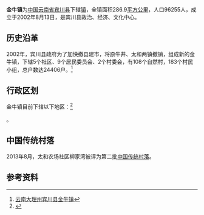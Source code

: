 {{中国乡级行政区|53/29/24/101/000
|景观照片文件名 =Jinniu Town in Binchuan, Yunnan, China.jpg
|景观照片描述 = 宾川县金牛镇
|建置时间 = 
|政府驻地 = 政通路01号
|总面积 = 286.9 平方公里
|总人口 = 
|户籍人口 = 96255
|户籍人口年份 = 2010
|常住人口 = 10.2万
|常住人口年份 =
|人口密度 = 
|GDP = 
|邮政编码 = 671699
}}

{{Otheruses
|subject=[[云南省|云南省]][[宾川县|宾川县]]所辖镇
|other= 中国其他地区“[[镇|行政建制镇]]”名
|金牛镇
}}
'''金牛镇'''为[[中国|中国]][[云南省|云南省]][[宾川县|宾川县]]下辖[[镇|镇]]，全镇面积286.9[[平方公里|平方公里]]，人口96255人，成立于2002年8月13日，是宾川县政治、经济、文化中心。

==历史沿革==
2002年，宾川县政府为了加快撤县建市，将原牛井、太和两镇撤销，组成新的金牛镇，下辖5个社区、9个居民委员会、2个村委会，有108个自然村，183个村民小组，总户数达24406户。<ref>[http://www.chinaquhua.cn/yunnan/binchuanxian_jinniuzhen.html 云南大理州宾川县金牛镇]{{dead link|date=2018年4月 |bot=InternetArchiveBot |fix-attempted=yes }}</ref>

==行政区划==
金牛镇目前下辖以下地区：<ref>{{PRC admin/ref sgc|53/29/24/101/000}}</ref>

{{PRC admin/children|53/29/24/101/000}}。

==中国传统村落==
2013年8月，太和农场社区柳家湾被评为第二批[[中国传统村落|中国传统村落]]。

==参考资料==
{{reflist}}

{{PRC admin/navcat|53/29/24/101/000}}